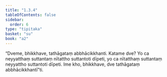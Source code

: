 ```yaml
---
title: "1.3.4"
tableOfContents: false
sidebar:
  order: 6
type: "tipitaka"
basket: "su"
book: "a2"
---
```



<DynamicBreadcrumb />

<Division number="25" book="a2" bookNo="15" page="61">

<Paragraph number="59" book="a2">
“Dveme, bhikkhave, tathāgataṃ abbhācikkhanti. Katame dve? Yo ca neyyatthaṃ suttantaṃ nītattho suttantoti dīpeti, yo ca nītatthaṃ suttantaṃ neyyattho suttantoti dīpeti. Ime kho, bhikkhave, dve tathāgataṃ abbhācikkhantī”ti.
</Paragraph>
</Division>